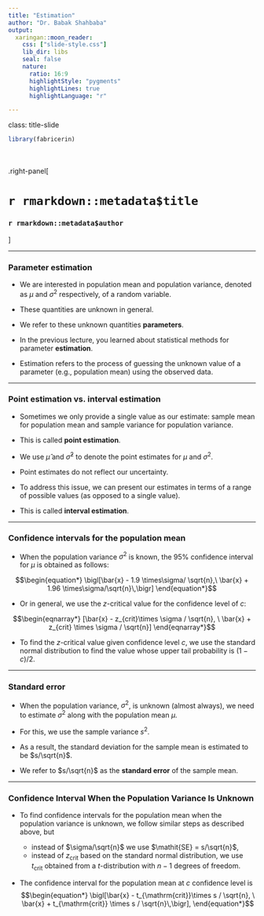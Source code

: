 ```yaml
---
title: "Estimation"
author: "Dr. Babak Shahbaba"
output: 
  xaringan::moon_reader:
    css: ["slide-style.css"]
    lib_dir: libs
    seal: false
    nature:
      ratio: 16:9
      highlightStyle: "pygments"
      highlightLines: true
      highlightLanguage: "r"

---
```


class: title-slide

```r
library(fabricerin)
```

<br>
<br>
.right-panel[ 
<br>

# `r rmarkdown::metadata$title`

### `r rmarkdown::metadata$author`

]


---

### Parameter estimation

- We are interested in population mean and population variance, denoted as  $\mu$ and $\sigma^{2}$ respectively, of a
random variable. 

- These quantities are unknown in general. 

- We refer to these unknown quantities **parameters**.

- In the previous lecture, you learned about statistical methods for parameter **estimation**. 

- Estimation refers to the process of guessing the
unknown value of a parameter (e.g., population mean) using the observed
data. 


---

### Point estimation vs. interval estimation 


- Sometimes we only provide a single value as our estimate: sample mean for population mean and sample variance for population variance.

- This is called **point estimation**. 

- We use $\hat{\mu}$ and $\hat{\sigma}^{2}$ to denote the point estimates for $\mu$ and $\sigma^{2}$. 

- Point estimates do not reflect our uncertainty.

- To address this issue, we can present our estimates in terms of a range of possible values (as opposed to a single value).

- This is called **interval estimation**.

---

### Confidence intervals for the population mean

- When the population variance $\sigma^{2}$ is known, the 95\% confidence interval for $\mu$ is
obtained as follows:

$$\begin{equation*}
\bigl[\bar{x} - 1.9 \times\sigma/ \sqrt{n},\ \bar{x} + 1.96 \times\sigma/\sqrt{n}\,\bigr]
\end{equation*}$$

- Or in general, we use the $z$-critical value for the confidence level of $c$:

$$\begin{eqnarray*}
[\bar{x} - z_{crit}\times \sigma / \sqrt{n}, \ \bar{x}  + z_{crit} \times \sigma / \sqrt{n}]
\end{eqnarray*}$$

- To find the $z$-critical value given confidence level $c$, we use the standard normal distribution to find the value whose upper tail probability is $(1-c)/2$. 

---

### Standard error

- When the population variance, $\sigma^{2}$, is unknown (almost always), we need to estimate $\sigma^{2}$
along with the population mean $\mu$. 

- For this, we use the sample variance $s^{2}$.

- As a result, the standard deviation for the sample mean is estimated to be $s/\sqrt{n}$. 

- We refer to $s/\sqrt{n}$ as the **standard error** of the sample mean.


---

### Confidence Interval When the Population Variance Is Unknown

- To find confidence intervals for the population mean when the population variance is unknown, we follow similar steps as described above, but

  - instead of $\sigma/\sqrt{n}$ we use $\mathit{SE} = s/\sqrt{n}$, 
  - instead of $z_{\mathrm{crit}}$ based on the standard normal distribution, we use $t_{\mathrm{crit}}$ obtained from a $t$-distribution with $n-1$ degrees of freedom. 


- The confidence interval for the population mean at $c$ confidence level is
$$\begin{equation*}
\bigl[\bar{x} - t_{\mathrm{crit}}\times s / \sqrt{n}, \ \bar{x} + t_{\mathrm{crit}} \times s /
\sqrt{n}\,\bigr],
\end{equation*}$$

